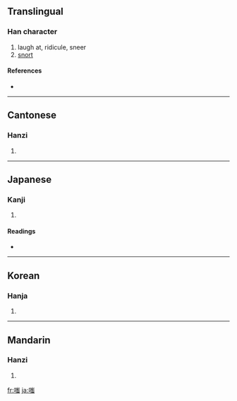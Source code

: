 ==Translingual==

===Han character===
{{Han char|rn=30|rad=口|as=10|sn=13|four=6203<sub>6</sub>|canj=口山一戈 (RUMI)}}

# laugh at, ridicule, sneer
# [[snort]]

====References====
* {{Han ref|kx=0203.330|dkj=04110|dj=0426.110|hdz=10671.170|uh=55E4|ud=21988|bh=B6E1|bd=46817}}

----

==Cantonese==

===Hanzi===
{{yue-hanzi|jyut=|y=chi1}}

# {{defn|Cantonese}}

----

==Japanese==

===Kanji===
{{ja-kanji|grade=|rs=口10}}

# {{defn|Japanese}}

====Readings====
* {{ja-readings|on=[[し]] (shi)|kun=[[わらう]] (warau)}}

----

==Korean==

===Hanja===
{{ko-hanja|hangeul=치|rv=chi|mr=ch'i}}

# {{defn|Korean}}

----

==Mandarin==

===Hanzi===
{{cmn-hanzi|pin=[[chī]] ([[chi1]])|wg=ch'ih<sup>1</sup>}}

# {{defn|Mandarin}}

[[fr:嗤]]
[[ja:嗤]]